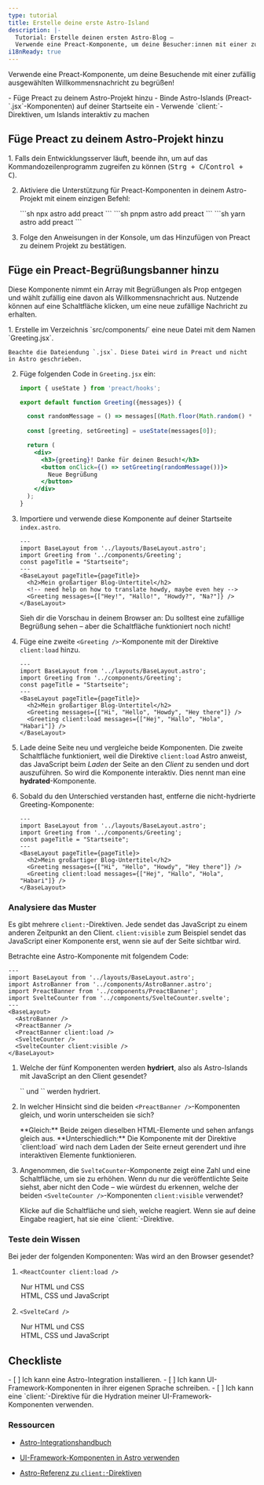 ```yaml
---
type: tutorial
title: Erstelle deine erste Astro-Island
description: |-
  Tutorial: Erstelle deinen ersten Astro-Blog —
  Verwende eine Preact-Komponente, um deine Besucher:innen mit einer zufällig ausgewählten Begrüßung zu empfangen
i18nReady: true
---
```



 Verwende eine Preact-Komponente, um deine Besuchende mit einer zufällig ausgewählten Willkommensnachricht zu begrüßen!

<PreCheck>
  - Füge Preact zu deinem Astro-Projekt hinzu
  - Binde Astro-Islands (Preact-`.jsx`-Komponenten) auf deiner Startseite ein
  - Verwende `client:`-Direktiven, um Islands interaktiv zu machen
</PreCheck>

## Füge Preact zu deinem Astro-Projekt hinzu

<Steps>
1. Falls dein Entwicklungsserver läuft, beende ihn, um auf das Kommandozeilen&shy;programm zugreifen zu können (<kbd>Strg + C</kbd>/<kbd>Control + C</kbd>).

2. Aktiviere die Unterstützung für Preact-Komponenten in deinem Astro-Projekt mit einem einzigen Befehl:

    <PackageManagerTabs>
      <Fragment slot="npm">
        ```sh
        npx astro add preact
        ```
      </Fragment>
      <Fragment slot="pnpm">
        ```sh
        pnpm astro add preact
        ```
      </Fragment>
      <Fragment slot="yarn">
        ```sh
        yarn astro add preact
        ```
      </Fragment>
    </PackageManagerTabs>

3. Folge den Anweisungen in der Konsole, um das Hinzufügen von Preact zu deinem Projekt zu bestätigen.
</Steps>

## Füge ein Preact-Begrüßungsbanner hinzu

Diese Komponente nimmt ein Array mit Begrüßungen als Prop entgegen und wählt zufällig eine davon als Willkommensnachricht aus. Nutzende können auf eine Schaltfläche klicken, um eine neue zufällige Nachricht zu erhalten.

<Steps>
1. Erstelle im Verzeichnis `src/components/` eine neue Datei mit dem Namen `Greeting.jsx`.

    Beachte die Dateiendung `.jsx`. Diese Datei wird in Preact und nicht in Astro geschrieben.

2. Füge folgenden Code in `Greeting.jsx` ein:

    ```jsx title="src/components/Greeting.jsx"
    import { useState } from 'preact/hooks';

    export default function Greeting({messages}) {

      const randomMessage = () => messages[(Math.floor(Math.random() * messages.length))];
      
      const [greeting, setGreeting] = useState(messages[0]);

      return (
        <div> 
          <h3>{greeting}! Danke für deinen Besuch!</h3>
          <button onClick={() => setGreeting(randomMessage())}>
            Neue Begrüßung
          </button>
        </div>
      );
    }
    ```

3. Importiere und verwende diese Komponente auf deiner Startseite `index.astro`.

    ```astro title="src/pages/index.astro" ins={3,8}
    ---
    import BaseLayout from '../layouts/BaseLayout.astro';
    import Greeting from '../components/Greeting';
    const pageTitle = "Startseite";
    ---
    <BaseLayout pageTitle={pageTitle}>
      <h2>Mein großartiger Blog-Untertitel</h2>
      <!-- need help on how to translate howdy, maybe even hey -->
      <Greeting messages={["Hey!", "Hallo!", "Howdy?", "Na?"]} />
    </BaseLayout>
    ```

    Sieh dir die Vorschau in deinem Browser an: Du solltest eine zufällige Begrüßung sehen – aber die Schaltfläche funktioniert noch nicht!


4. Füge eine zweite `<Greeting />`-Komponente mit der Direktive `client:load` hinzu.

    ```astro title="src/pages/index.astro" ins={9} "client:load"
    ---
    import BaseLayout from '../layouts/BaseLayout.astro';
    import Greeting from '../components/Greeting';
    const pageTitle = "Startseite";
    ---
    <BaseLayout pageTitle={pageTitle}>
      <h2>Mein großartiger Blog-Untertitel</h2>
      <Greeting messages={["Hi", "Hello", "Howdy", "Hey there"]} />
      <Greeting client:load messages={["Hej", "Hallo", "Hola", "Habari"]} />
    </BaseLayout>
    ```

  5. Lade deine Seite neu und vergleiche beide Komponenten. Die zweite Schaltfläche funktioniert, weil die Direktive `client:load` Astro anweist, das JavaScript beim _Laden_ der Seite an den _Client_ zu senden und dort auszuführen. So wird die Komponente interaktiv. Dies nennt man eine **hydrated**-Komponente.
  
  6. Sobald du den Unterschied verstanden hast, entferne die nicht-hydrierte Greeting-Komponente:

      ```astro title="src/pages/index.astro" del={8} "client:load"
      ---
      import BaseLayout from '../layouts/BaseLayout.astro';
      import Greeting from '../components/Greeting';
      const pageTitle = "Startseite";
      ---
      <BaseLayout pageTitle={pageTitle}>
        <h2>Mein großartiger Blog-Untertitel</h2>
        <Greeting messages={["Hi", "Hello", "Howdy", "Hey there"]} />
        <Greeting client:load messages={["Hej", "Hallo", "Hola", "Habari"]} />
      </BaseLayout>
      ```
</Steps>

<Box icon="question-mark">

### Analysiere das Muster

Es gibt mehrere `client:`-Direktiven. Jede sendet das JavaScript zu einem anderen Zeitpunkt an den Client. `client:visible` zum Beispiel sendet das JavaScript einer Komponente erst, wenn sie auf der Seite sichtbar wird.

Betrachte eine Astro-Komponente mit folgendem Code:

```astro
---
import BaseLayout from '../layouts/BaseLayout.astro';
import AstroBanner from '../components/AstroBanner.astro';
import PreactBanner from '../components/PreactBanner';
import SvelteCounter from '../components/SvelteCounter.svelte';
---
<BaseLayout>
  <AstroBanner />
  <PreactBanner />
  <PreactBanner client:load />
  <SvelteCounter />
  <SvelteCounter client:visible />
</BaseLayout>
```

1. Welche der fünf Komponenten werden **hydriert**, also als Astro-Islands mit JavaScript an den Client gesendet?

    <p>
      <Spoiler>`<PreactBanner client:load />` und `<SvelteCounter client:visible />` werden hydriert.</Spoiler>
    </p>

2. In welcher Hinsicht sind die beiden `<PreactBanner />`-Komponenten gleich, und worin unterscheiden sie sich?

    <p>
      <Spoiler>**Gleich:** Beide zeigen dieselben HTML-Elemente und sehen anfangs gleich aus. **Unterschiedlich:** Die Komponente mit der Direktive `client:load` wird nach dem Laden der Seite erneut gerendert und ihre interaktiven Elemente funktionieren.</Spoiler>
    </p>

3. Angenommen, die `SvelteCounter`-Komponente zeigt eine Zahl und eine Schaltfläche, um sie zu erhöhen. Wenn du nur die veröffentlichte Seite siehst, aber nicht den Code – wie würdest du erkennen, welche der beiden `<SvelteCounter />`-Komponenten `client:visible` verwendet? 

    <p>
      <Spoiler>Klicke auf die Schaltfläche und sieh, welche reagiert. Wenn sie auf deine Eingabe reagiert, hat sie eine `client:`-Direktive.</Spoiler>
    </p>
</Box>



<Box icon="question-mark">

### Teste dein Wissen

Bei jeder der folgenden Komponenten: Was wird an den Browser gesendet?

1. `<ReactCounter client:load />`

    <MultipleChoice>
      <Option>
        Nur HTML und CSS
      </Option>
      <Option isCorrect>
        HTML, CSS und JavaScript
      </Option>
    </MultipleChoice>

2. `<SvelteCard />`

    <MultipleChoice>
      <Option  isCorrect>
        Nur HTML und CSS
      </Option>
      <Option>
        HTML, CSS und JavaScript 
      </Option>
    </MultipleChoice>
</Box>

<Box icon="check-list">

## Checkliste

<Checklist>
- [ ] Ich kann eine Astro-Integration installieren.
- [ ] Ich kann UI-Framework-Komponenten in ihrer eigenen Sprache schreiben.
- [ ] Ich kann eine `client:`-Direktive für die Hydration meiner UI-Framework-Komponenten verwenden.
</Checklist>
</Box>

### Ressourcen

- [Astro-Integrationshandbuch](/de/guides/integrations-guide/)

- [UI-Framework-Komponenten in Astro verwenden](/en/guides/framework-components/#framework-komponenten-nutzen)

- [Astro-Referenz zu `client:`-Direktiven](/de/reference/directives-reference/#client-direktive)
